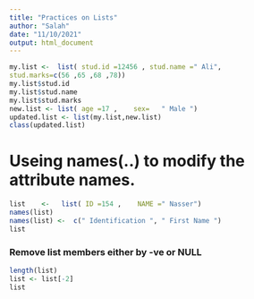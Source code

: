 ```yaml
---
title: "Practices on Lists"
author: "Salah"
date: "11/10/2021"
output: html_document
---
```

```r
my.list <-  list( stud.id =12456 , stud.name =" Ali", 
stud.marks=c(56 ,65 ,68 ,78))
my.list$stud.id
my.list$stud.name
my.list$stud.marks
new.list <- list( age =17 ,    sex=   " Male ")
updated.list <- list(my.list,new.list)
class(updated.list)


```
# Useing names(..) to modify the attribute names.
```r
list    <-   list( ID =154 ,    NAME =" Nasser")
names(list)
names(list) <-  c(" Identification ", " First Name ")
list
```
### Remove list members either by -ve or NULL
```r
length(list)
list <- list[-2]
list
```

